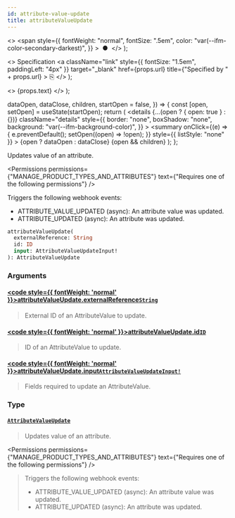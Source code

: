 ```yaml
---
id: attribute-value-update
title: attributeValueUpdate
---
```


  <>
    <span
      style={{
        fontWeight: "normal",
        fontSize: ".5em",
        color: "var(--ifm-color-secondary-darkest)",
      }}
    >
      &nbsp;●&nbsp;
    </span>
  </>
);

  <>
    Specification
    <a
      className="link"
      style={{ fontSize: "1.5em", paddingLeft: "4px" }}
      target="\_blank"
      href={props.url}
      title={"Specified by " + props.url}
    >
      ⎘
    </a>
  </>
);

  <>
    <span className={props.class}>{props.text}</span>
  </>
);


  dataOpen,
  dataClose,
  children,
  startOpen = false,
}) => {
  const [open, setOpen] = useState(startOpen);
  return (
    <details
      {...(open ? { open: true } : {})}
      className="details"
      style={{
        border: "none",
        boxShadow: "none",
        background: "var(--ifm-background-color)",
      }}
    >
      <summary
        onClick={(e) => {
          e.preventDefault();
          setOpen((open) => !open);
        }}
        style={{ listStyle: "none" }}
      >
        {open ? dataOpen : dataClose}
      </summary>
      {open && children}
    </details>
  );
};

Updates value of an attribute.

<Permissions
  permissions={"MANAGE_PRODUCT_TYPES_AND_ATTRIBUTES"}
  text={"Requires one of the following permissions"}
/>

Triggers the following webhook events:

- ATTRIBUTE_VALUE_UPDATED (async): An attribute value was updated.
- ATTRIBUTE_UPDATED (async): An attribute was updated.

```graphql
attributeValueUpdate(
  externalReference: String
  id: ID
  input: AttributeValueUpdateInput!
): AttributeValueUpdate
```

### Arguments

#### [<code style={{ fontWeight: 'normal' }}>attributeValueUpdate.<b>externalReference</b></code>](#)<Bullet />[`String`](../../../api-reference/miscellaneous/scalars/string) <Badge class="badge badge--secondary" text="scalar"/> <Badge class="badge badge--secondary" text="miscellaneous"/>

> External ID of an AttributeValue to update.
>
> <Badge text="Added in Saleor 3.10" class="secondary margin-bottom--sm" />

#### [<code style={{ fontWeight: 'normal' }}>attributeValueUpdate.<b>id</b></code>](#)<Bullet />[`ID`](../../../api-reference/miscellaneous/scalars/id) <Badge class="badge badge--secondary" text="scalar"/> <Badge class="badge badge--secondary" text="miscellaneous"/>

> ID of an AttributeValue to update.

#### [<code style={{ fontWeight: 'normal' }}>attributeValueUpdate.<b>input</b></code>](#)<Bullet />[`AttributeValueUpdateInput!`](../../../api-reference/attributes/inputs/attribute-value-update-input) <Badge class="badge badge--secondary" text="non-null"/> <Badge class="badge badge--secondary" text="input"/> <Badge class="badge badge--secondary" text="attributes"/>

> Fields required to update an AttributeValue.

### Type

#### [`AttributeValueUpdate`](../../../api-reference/attributes/objects/attribute-value-update) <Badge class="badge badge--secondary" text="object"/> <Badge class="badge badge--secondary" text="attributes"/>

> Updates value of an attribute.

<Permissions
  permissions={"MANAGE_PRODUCT_TYPES_AND_ATTRIBUTES"}
  text={"Requires one of the following permissions"}
/>

> Triggers the following webhook events:
>
> - ATTRIBUTE_VALUE_UPDATED (async): An attribute value was updated.
> - ATTRIBUTE_UPDATED (async): An attribute was updated.

